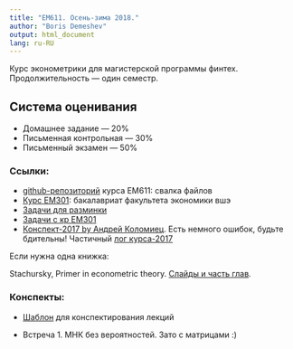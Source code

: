 ```yaml
---
title: "EM611. Осень-зима 2018."
author: "Boris Demeshev"
output: html_document
lang: ru-RU
---
```



Курс эконометрики для магистерской программы финтех. Продолжительность — один семестр.

## Система оценивания

* Домашнее задание — 20%
* Письменная контрольная — 30%
* Письменный экзамен — 50%

### Ссылки:

* [github-репозиторий](https://github.com/bdemeshev/em611) курса EM611: свалка файлов
* [Курс EM301](http://bdemeshev.github.io/em301/): бакалавриат факультета экономики вшэ
* [Задачи для разминки](https://github.com/bdemeshev/metrics_pro/raw/master/metrics_pro.pdf)
* [Задачи с кр EM301](https://github.com/bdemeshev/metrics_hse_exams/raw/master/metrics_hse_exams.pdf)
* [Конспект-2017 by Андрей Коломиец](https://github.com/bdemeshev/em611/raw/master/2017/metrics_ak.docx). Есть немного ошибок, будьте бдительны! Частичный [лог курса-2017](bdemeshev.github.io/em611/index_2017_2018.html)


Если нужна одна книжка:

Stachursky, Primer in econometric theory. [Слайды и часть глав](http://johnstachurski.net/emet.html).


### Конспекты:

* [Шаблон](https://github.com/bdemeshev/em611/blob/master/2017/note_template/note_template.tex) для конспектирования лекций

* Встреча 1. МНК без вероятностей. Зато с матрицами :)



